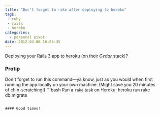 ```yaml
---
title: "Don't forget to rake after deploying to heroku"
tags:
 - ruby
 - rails
 - heroku
categories:
  - personal pivot
date: 2012-03-06 16:55:35
---
```


Deploying your Rails 3 app to [heroku](http://www.heroku.com/ "Heroku") (on their _[Cedar](http://devcenter.heroku.com/articles/cedar "Heroku Cedar Stack for Rails 3 Apps")_ stack)?

### Protip
Don't forget to run this command—ya know, just as you would when first running the app locally on your own machine.
(Might save you 20 minutes of chin-scratching!)
  ```bash Run a `rake` task on Heroku:
  heroku run rake db:migrate
  ```

#### Good times!